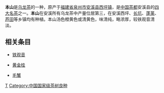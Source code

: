 '''本山'''是[[乌龙茶|乌龙茶]]的一种，原产于[[福建省|福建省]][[泉州市|泉州市]][[安溪县|安溪县]][[西坪镇_(安溪县)|西坪镇]]，是[[中国茶都|中国茶都]]安溪县的[[安溪四大名茶|四大名茶]]之一。'''本山'''在安溪所有乌龙茶中产量位居第三，在安溪西坪、[[长坑乡|长坑]]、[[蓬莱镇_(安溪县)|蓬莱]]、[[芦田镇|芦田]]等乡镇均有种植。本山汤色橙黄色或清黄色，味清纯，略浓厚，较铁观音清淡。

==相关条目==

* [[铁观音|铁观音]]

* [[黄金桂|黄金桂]]

* [[毛蟹|毛蟹]]

{{中国国家级茶树良种}}
[[Category:青茶|T]]
[[Category:中国国家级茶树良种|Category:中国国家级茶树良种]]